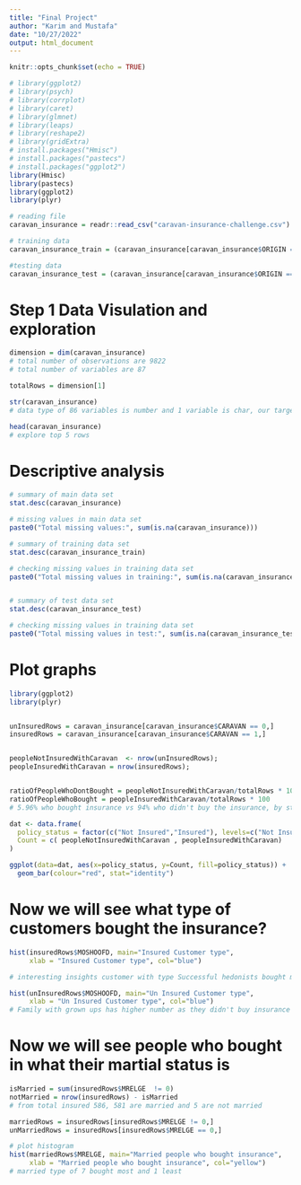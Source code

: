 ```yaml
---
title: "Final Project"
author: "Karim and Mustafa"
date: "10/27/2022"
output: html_document
---
```


```r
knitr::opts_chunk$set(echo = TRUE)
```


```r
# library(ggplot2)
# library(psych)
# library(corrplot)
# library(caret)
# library(glmnet)
# library(leaps)
# library(reshape2)
# library(gridExtra)
# install.packages("Hmisc")
# install.packages("pastecs")
# install.packages("ggplot2")
library(Hmisc)
library(pastecs)
library(ggplot2)
library(plyr)
```


```r
# reading file
caravan_insurance = readr::read_csv("caravan-insurance-challenge.csv")

# training data
caravan_insurance_train = (caravan_insurance[caravan_insurance$ORIGIN == "train",])

#testing data
caravan_insurance_test = (caravan_insurance[caravan_insurance$ORIGIN == "test",])
```

# Step 1 Data Visulation and exploration

```r
dimension = dim(caravan_insurance)
# total number of observations are 9822
# total number of variables are 87 

totalRows = dimension[1]

str(caravan_insurance)
# data type of 86 variables is number and 1 variable is char, our target variable is number of policies bought remaining variables are categorical numeric.

head(caravan_insurance)
# explore top 5 rows
```

# Descriptive analysis
```r
# summary of main data set
stat.desc(caravan_insurance)

# missing values in main data set
paste0("Total missing values:", sum(is.na(caravan_insurance)))

# summary of training data set
stat.desc(caravan_insurance_train)

# checking missing values in training data set
paste0("Total missing values in training:", sum(is.na(caravan_insurance_train)))


# summary of test data set
stat.desc(caravan_insurance_test)

# checking missing values in training data set
paste0("Total missing values in test:", sum(is.na(caravan_insurance_test)))

```


# Plot graphs
```r
library(ggplot2)
library(plyr)


unInsuredRows = caravan_insurance[caravan_insurance$CARAVAN == 0,]
insuredRows = caravan_insurance[caravan_insurance$CARAVAN == 1,]


peopleNotInsuredWithCaravan  <- nrow(unInsuredRows);
peopleInsuredWithCaravan = nrow(insuredRows);


ratioOfPeopleWhoDontBought = peopleNotInsuredWithCaravan/totalRows * 100
ratioOfPeopleWhoBought = peopleInsuredWithCaravan/totalRows * 100
# 5.96% who bought insurance vs 94% who didn't buy the insurance, by statistics it looks like company is in loss people are not interested in buying they have to something to improve.

dat <- data.frame(
  policy_status = factor(c("Not Insured","Insured"), levels=c("Not Insured","Insured")),
  Count = c( peopleNotInsuredWithCaravan , peopleInsuredWithCaravan)
)

ggplot(data=dat, aes(x=policy_status, y=Count, fill=policy_status)) +
  geom_bar(colour="red", stat="identity")

```

# Now we will see what type of customers bought the insurance?

```r
hist(insuredRows$MOSHOOFD, main="Insured Customer type",
     xlab = "Insured Customer type", col="blue")

# interesting insights customer with type Successful hedonists bought more policy as compare to an others, also customer with Average Family didn't buy any insurance. so company has to offer more benefits to average familes so they can buy it

hist(unInsuredRows$MOSHOOFD, main="Un Insured Customer type",
     xlab = "Un Insured Customer type", col="blue")
# Family with grown ups has higher number as they didn't buy insurance at all. it might be possible they have children and other expensive so they can't afford it?
```

# Now we will see people who bought in what their martial status is
```r
isMarried = sum(insuredRows$MRELGE  != 0)
notMarried = nrow(insuredRows) - isMarried
# from total insured 586, 581 are married and 5 are not married

marriedRows = insuredRows[insuredRows$MRELGE != 0,]
unMarriedRows = insuredRows[insuredRows$MRELGE == 0,]

# plot histogram
hist(marriedRows$MRELGE, main="Married people who bought insurance",
     xlab = "Married people who bought insurance", col="yellow")
# married type of 7 bought most and 1 least


```



